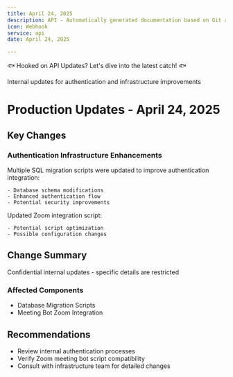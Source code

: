 ```yaml
---
title: April 24, 2025
description: API - Automatically generated documentation based on Git activity.
icon: Webhook
service: api
date: April 24, 2025

---
```


🐟 Hooked on API Updates? Let's dive into the latest catch! 🐟

<Callout type="info">
  Internal updates for authentication and infrastructure improvements
</Callout>

# Production Updates - April 24, 2025

## Key Changes

### Authentication Infrastructure Enhancements

<Accordions>
  <Accordion title="Database Migration Details" value="db-migrations">
    Multiple SQL migration scripts were updated to improve authentication integration:

    - Database schema modifications
    - Enhanced authentication flow
    - Potential security improvements
  </Accordion>

  <Accordion title="Meeting Bot Script Update" value="meeting-bot">
    Updated Zoom integration script:
    
    - Potential script optimization
    - Possible configuration changes
  </Accordion>
</Accordions>

## Change Summary

<Callout type="warn">
  Confidential internal updates - specific details are restricted
</Callout>

### Affected Components
- Database Migration Scripts
- Meeting Bot Zoom Integration

## Recommendations

- Review internal authentication processes
- Verify Zoom meeting bot script compatibility
- Consult with infrastructure team for detailed changes
